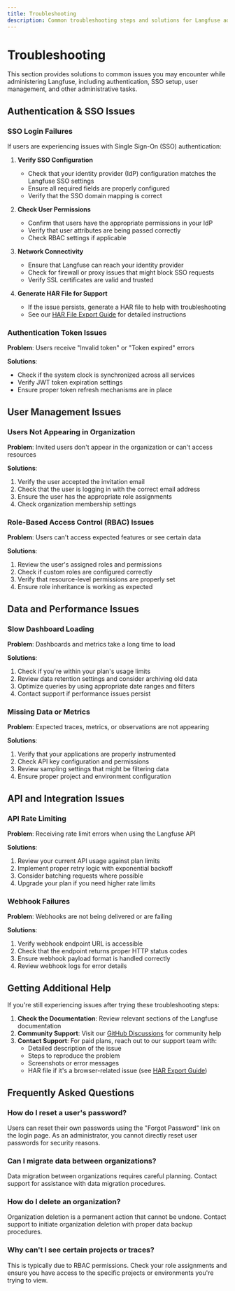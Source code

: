 ```yaml
---
title: Troubleshooting
description: Common troubleshooting steps and solutions for Langfuse administration issues
---
```


# Troubleshooting

This section provides solutions to common issues you may encounter while administering Langfuse, including authentication, SSO setup, user management, and other administrative tasks.

## Authentication & SSO Issues

### SSO Login Failures

If users are experiencing issues with Single Sign-On (SSO) authentication:

1. **Verify SSO Configuration**
   - Check that your identity provider (IdP) configuration matches the Langfuse SSO settings
   - Ensure all required fields are properly configured
   - Verify that the SSO domain mapping is correct

2. **Check User Permissions**
   - Confirm that users have the appropriate permissions in your IdP
   - Verify that user attributes are being passed correctly
   - Check RBAC settings if applicable

3. **Network Connectivity**
   - Ensure that Langfuse can reach your identity provider
   - Check for firewall or proxy issues that might block SSO requests
   - Verify SSL certificates are valid and trusted

4. **Generate HAR File for Support**
   - If the issue persists, generate a HAR file to help with troubleshooting
   - See our [HAR File Export Guide](/docs/administration/troubleshooting/har-export) for detailed instructions

### Authentication Token Issues

**Problem**: Users receive "Invalid token" or "Token expired" errors

**Solutions**:
- Check if the system clock is synchronized across all services
- Verify JWT token expiration settings
- Ensure proper token refresh mechanisms are in place

## User Management Issues

### Users Not Appearing in Organization

**Problem**: Invited users don't appear in the organization or can't access resources

**Solutions**:
1. Verify the user accepted the invitation email
2. Check that the user is logging in with the correct email address
3. Ensure the user has the appropriate role assignments
4. Check organization membership settings

### Role-Based Access Control (RBAC) Issues

**Problem**: Users can't access expected features or see certain data

**Solutions**:
1. Review the user's assigned roles and permissions
2. Check if custom roles are configured correctly
3. Verify that resource-level permissions are properly set
4. Ensure role inheritance is working as expected

## Data and Performance Issues

### Slow Dashboard Loading

**Problem**: Dashboards and metrics take a long time to load

**Solutions**:
1. Check if you're within your plan's usage limits
2. Review data retention settings and consider archiving old data
3. Optimize queries by using appropriate date ranges and filters
4. Contact support if performance issues persist

### Missing Data or Metrics

**Problem**: Expected traces, metrics, or observations are not appearing

**Solutions**:
1. Verify that your applications are properly instrumented
2. Check API key configuration and permissions
3. Review sampling settings that might be filtering data
4. Ensure proper project and environment configuration

## API and Integration Issues

### API Rate Limiting

**Problem**: Receiving rate limit errors when using the Langfuse API

**Solutions**:
1. Review your current API usage against plan limits
2. Implement proper retry logic with exponential backoff
3. Consider batching requests where possible
4. Upgrade your plan if you need higher rate limits

### Webhook Failures

**Problem**: Webhooks are not being delivered or are failing

**Solutions**:
1. Verify webhook endpoint URL is accessible
2. Check that the endpoint returns proper HTTP status codes
3. Ensure webhook payload format is handled correctly
4. Review webhook logs for error details

## Getting Additional Help

If you're still experiencing issues after trying these troubleshooting steps:

1. **Check the Documentation**: Review relevant sections of the Langfuse documentation
2. **Community Support**: Visit our [GitHub Discussions](https://github.com/langfuse/langfuse/discussions) for community help
3. **Contact Support**: For paid plans, reach out to our support team with:
   - Detailed description of the issue
   - Steps to reproduce the problem
   - Screenshots or error messages
   - HAR file if it's a browser-related issue (see [HAR Export Guide](/docs/administration/troubleshooting/har-export))

## Frequently Asked Questions

### How do I reset a user's password?

Users can reset their own passwords using the "Forgot Password" link on the login page. As an administrator, you cannot directly reset user passwords for security reasons.

### Can I migrate data between organizations?

Data migration between organizations requires careful planning. Contact support for assistance with data migration procedures.

### How do I delete an organization?

Organization deletion is a permanent action that cannot be undone. Contact support to initiate organization deletion with proper data backup procedures.

### Why can't I see certain projects or traces?

This is typically due to RBAC permissions. Check your role assignments and ensure you have access to the specific projects or environments you're trying to view.